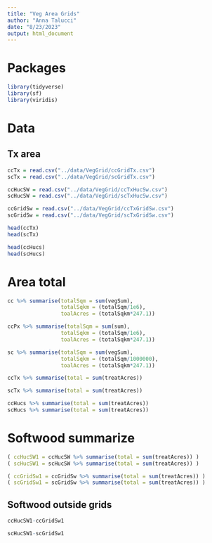 ```yaml
---
title: "Veg Area Grids"
author: "Anna Talucci"
date: "8/23/2023"
output: html_document
---
```




# Packages
```r
library(tidyverse)
library(sf)
library(viridis)
```

# Data
## Tx area


```r
ccTx = read.csv("../data/VegGrid/ccGridTx.csv")
scTx = read.csv("../data/VegGrid/scGridTx.csv")
```


```r
ccHucSW = read.csv("../data/VegGrid/ccTxHucSw.csv")
scHucSW = read.csv("../data/VegGrid/scTxHucSw.csv")
```

```r
ccGridSw = read.csv("../data/VegGrid/ccTxGridSw.csv")
scGridSw = read.csv("../data/VegGrid/scTxGridSw.csv")
```

```r
head(ccTx)
head(scTx)
```

```r
head(ccHucs)
head(scHucs)
```
# Area total

```r
cc %>% summarise(totalSqm = sum(vegSum),
                 totalSqkm = (totalSqm/1e6),
                 toalAcres = (totalSqkm*247.1))
```

```r
ccPx %>% summarise(totalSqm = sum(sum),
                 totalSqkm = (totalSqm/1e6),
                 toalAcres = (totalSqkm*247.1))
```
```r
sc %>% summarise(totalSqm = sum(vegSum),
                 totalSqkm = (totalSqm/1000000),
                 toalAcres = (totalSqkm*247.1))
```

```r
ccTx %>% summarise(total = sum(treatAcres))

```

```r
scTx %>% summarise(total = sum(treatAcres))

```

```r
ccHucs %>% summarise(total = sum(treatAcres))
scHucs %>% summarise(total = sum(treatAcres))
```

# Softwood summarize

```r
( ccHucSW1 = ccHucSW %>% summarise(total = sum(treatAcres)) )
( scHucSW1 = scHucSW %>% summarise(total = sum(treatAcres)) )
```

```r
( ccGridSw1 = ccGridSw %>% summarise(total = sum(treatAcres)) )
( scGridSw1 = scGridSw %>% summarise(total = sum(treatAcres)) )
```

## Softwood outside grids
```r
ccHucSW1-ccGridSw1
```

```r
scHucSW1-scGridSw1
```